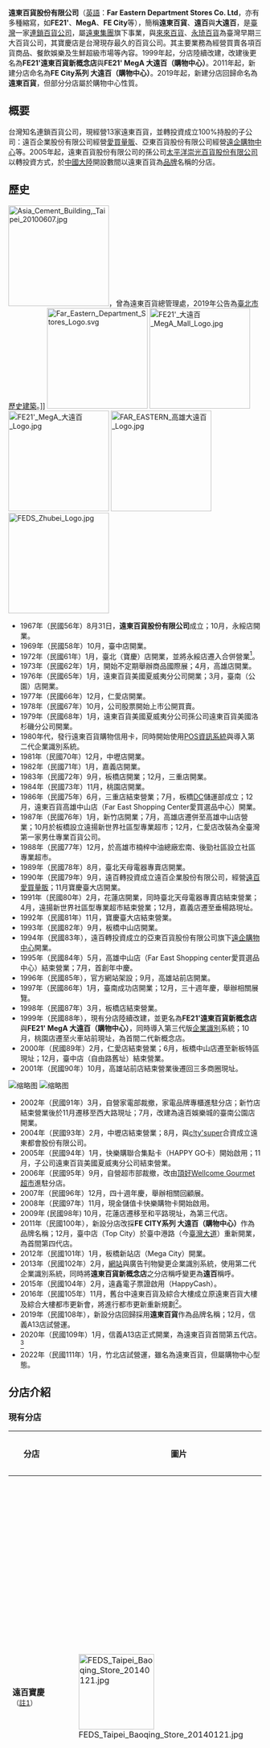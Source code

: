 {{Infobox company
| image              = 
| company_name       = 遠東百貨股份有限公司
| company_name_en    = Far Eastern Department Stores
| company_logo       = Far Eastern Department Stores Logo.svg
| company_type       = [[股份有限公司|股份有限公司]]
| company_slogan     = FE21' 豐富您的人生<br/>FE21' Mega 21
| traded_as          = {{twse|2903}}（1978年10月11日上市）<br/>{{link-en|WKN Code|Wertpapierkennnummer}}：891463
| ISIN               = TW0002903002 
| local_code_name            = TW
| local_code            = 03521905
| trading_name       = 遠東百貨<br/>遠東<br/>遠百<br/>大遠百<br/>FE21'<br/>FE21' MegA<br/>FEDS
| foundation         = 1967年8月31日<br>（{{age in years and days|1967|8|31|age=no}}）
| location           = {{ROC-TW}}[[新北市|新北市]][[板橋區_(新北市)|板橋區]]新站路16號16樓
| locations          = {{TWN}}：13
| area_served        = {{TWN}}
| founder            = 
| key_people         = [[董事長|董事長]]：[[徐旭東|徐旭東]]<br/>[[總經理|總經理]]：徐雪芳<br/>[[發言人|發言人]]：湯治亞
| industry           = 貿易百貨
| products           = 百貨買賣<br>代理進出口業務等
| capital            = [[新臺幣|新臺幣]]141.69億元（2016年）
| revenue            = 
| assets             = [[新臺幣|新臺幣]]105.74億元（2013年第三季，全體）
| equity             = 
| operating_income   = 
| profit             = 
| market_value       =
| num_employees      = 
| P/E ratio          =
| earnings per share = 
| Net asset value    = 
| accounting_period  = 每年12月 （月制會計年度）
| parent             = [[遠東集團_(臺灣)|遠東集團]]
| divisions          =
| major_shareholder  = 遠東新世紀股份有限公司（81.48%）<br/>亞洲水泥股份有限公司（17.92%）
| subsid             = [[愛買|遠百企業股份有限公司]]<br/>[[遠企中心辦公大樓|亞東百貨股份有限公司]]<br/>百揚投資股份有限公司<br/>遠東百貨美國洛杉磯分公司<br/>[[C!ty'super|遠東都會股份有限公司]] 等
| homepage           = [http://www.feds.com.tw/ http://www.feds.com.tw]
| footnotes          = 
}}

'''遠東百貨股份有限公司'''（[[英語|英語]]：'''Far Eastern Department Stores Co. Ltd'''，亦有多種縮寫，如'''FE21' '''、'''MegA'''、'''FE City'''等），簡稱'''遠東百貨'''、'''遠百'''與'''大遠百'''，是[[台灣|臺灣]]一家[[連鎖店|連鎖]][[百貨公司|百貨公司]]，屬[[遠東集團_(臺灣)|遠東集團]]旗下事業，與[[來來百貨|來來百貨]]、[[永琦百貨|永琦百貨]]為臺灣早期三大百貨公司，其寶慶店是台灣現存最久的百貨公司。其主要業務為經營買賣各項百貨商品、餐飲娛樂及生鮮超級市場等內容。1999年起，分店陸續改建，改建後更名為'''FE21'遠東百貨新概念店'''與'''FE21' MegA 大遠百（購物中心）'''。2011年起，新建分店命名為'''FE City系列 大遠百（購物中心）'''。2019年起，新建分店回歸命名為'''遠東百貨'''，但部分分店屬於購物中心性質。

== 概要 ==
台灣知名連鎖百貨公司，現經營13家遠東百貨，並轉投資成立100%持股的子公司：遠百企業股份有限公司經營[[愛買|愛買量販]]、亞東百貨股份有限公司經營[[遠企中心辦公大樓|遠企購物中心]]等。2005年起，遠東百貨股份有限公司的孫公司[[太平洋崇光百貨|太平洋崇光百貨股份有限公司]]以轉投資方式，於[[中國大陸|中國大陸]]開設數間以遠東百貨為[[品牌|品牌]]名稱的分店。

== 歷史 ==
[[File:Asia_Cement_Building,_Taipei_20100607.jpg|200px]]，曾為遠東百貨總管理處，2019年公告為[[臺北市歷史建築|臺北市歷史建築]]。]]
[[File:Far_Eastern_Department_Stores_Logo.svg|200px]]
[[File:FE21'_大遠百_MegA_Mall_Logo.jpg|200px]]
[[File:FE21'_MegA_大遠百_Logo.jpg|200px]]
[[File:FAR_EASTERN_高雄大遠百_Logo.jpg|200px]]
[[File:FEDS_Zhubei_Logo.jpg|200px]]

* 1967年（民國56年）8月31日，'''遠東百貨股份有限公司'''成立；10月，永綏店開業。
* 1969年（民國58年）10月，臺中店開業。
* 1972年（民國61年）1月，臺北（寶慶）店開業，並將永綏店遷入合併營業<ref>{{Cite web|last=Jason Cheung (張哲生)|url=https://plus.google.com/+JasonForce/posts/WdP4JDbiuVX|title=台北市寶慶路遠東百貨 1977 vs 2014|accessdate=2016-12-03|author=|date=2014-07-02|work=plus.google.com|publisher=|archive-date=2017-03-30|archive-url=https://web.archive.org/web/20170330035037/https://plus.google.com/+JasonForce/posts/WdP4JDbiuVX|dead-url=no}}</ref>。
* 1973年（民國62年）1月，開始不定期舉辦商品國際展；4月，高雄店開業。
* 1976年（民國65年）1月，遠東百貨美國夏威夷分公司開業；3月，臺南（公園）店開業。
* 1977年（民國66年）12月，仁愛店開業。
* 1978年（民國67年）10月，公司股票開始上市公開買賣。
* 1979年（民國68年）1月，遠東百貨美國夏威夷分公司孫公司遠東百貨美國洛杉磯分公司開業。
* 1980年代，發行遠東百貨購物信用卡，同時開始使用[[銷售時點情報系統|POS資訊系統]]與導入第二代企業識別系統。
* 1981年（民國70年）12月，中壢店開業。
* 1982年（民國71年）1月，嘉義店開業。
* 1983年（民國72年）9月，板橋店開業；12月，三重店開業。
* 1984年（民國73年）11月，桃園店開業。
* 1986年（民國75年）6月，三重店結束營業；7月，板橋[[配送中心|DC]]儲運部成立；12月，遠東百貨高雄中山店（Far East Shopping Center愛買選品中心）開業。
* 1987年（民國76年）1月，新竹店開業；7月，高雄店遷併至高雄中山店營業；10月於板橋設立遠揚新世界社區型專業超市；12月，仁愛店改裝為全臺灣第一家男仕專業百貨公司。
* 1988年（民國77年）12月，於高雄市楠梓中油總廠宏南、後勁社區設立社區專業超市。
* 1989年（民國78年）8月，臺北天母電器專賣店開業。
* 1990年（民國79年）9月，遠百轉投資成立遠百企業股份有限公司，經營[[愛買|遠百愛買量販]]；11月寶慶臺大店開業。
* 1991年（民國80年）2月，花蓮店開業，同時臺北天母電器專賣店結束營業；4月，遠揚新世界社區型專業超市結束營業；12月，嘉義店遷至垂楊路現址。
* 1992年（民國81年）11月，寶慶臺大店結束營業。
* 1993年（民國82年）9月，板橋中山店開業。
* 1994年（民國83年），遠百轉投資成立的亞東百貨股份有限公司旗下[[遠企中心辦公大樓|遠企購物中心]]開業。
* 1995年（民國84年）5月，高雄中山店（Far East Shopping center愛買選品中心）結束營業；7月，首創年中慶。
* 1996年（民國85年），官方網站架設；9月，高雄站前店開業。
* 1997年（民國86年）1月，臺南成功店開業；12月，三十週年慶，舉辦相關展覽。
* 1998年（民國87年）3月，板橋店結束營業。
* 1999年（民國88年），現有分店陸續改建，並更名為'''FE21'遠東百貨新概念店'''與'''FE21' MegA 大遠百（購物中心）'''，同時導入第三代版[[企業識別|企業識別]]系統；10月，桃園店遷至火車站前現址，為首間二代新概念店。
* 2000年（民國89年）2月，仁愛店結束營業；6月，板橋中山店遷至新板特區現址；12月，臺中店（自由路舊址）結束營業。
* 2001年（民國90年）10月，高雄站前店結束營業後遷回三多商圈現址。
[[File:Mega_City_板橋大遠百_interior_2016.JPG|缩略图]]
[[File:FEDS_Taipei_A13_Store_Level_4_Atrium_view_202001.jpg|缩略图]]
* 2002年（民國91年）3月，自營家電部裁撤，家電品牌專櫃進駐分店；新竹店結束營業後於11月遷移至西大路現址；7月，改建為遠百娛樂城的臺南公園店開業。
* 2004年（民國93年）2月，中壢店結束營業；8月，與[[c!ty'super|c!ty'super]]合資成立遠東都會股份有限公司。
* 2005年（民國94年）1月，快樂購聯合集點卡（HAPPY GO卡）開始啟用；11月，子公司遠東百貨美國夏威夷分公司結束營業。
* 2006年（民國95年）9月，自營超市部裁撤，改由[[台灣頂好|頂好Wellcome Gourmet超市]]進駐分店。
* 2007年（民國96年）12月，四十週年慶，舉辦相關回顧展。
* 2008年（民國97年）11月，現金儲值卡快樂購物卡開始啟用。
* 2009年 (民國98年) 10月，花蓮店遷移至和平路現址，為第三代店。
* 2011年（民國100年），新設分店改採'''FE CITY系列 大遠百（購物中心）'''作為品牌名稱；12月，臺中店（Top City）於臺中港路（今[[台灣大道|臺灣大道]]）重新開業，為首間第四代店。
* 2012年（民國101年）1月，板橋新站店（Mega City）開業。
* 2013年（民國102年）2月，[[網站|網站]]與廣告刊物變更企業識別系統，使用第二代企業識別系統，同時將'''遠東百貨新概念店'''之分店稱呼變更為'''遠百'''稱呼。
* 2015年（民國104年）2月，遠鑫電子票證啟用（HappyCash）。
* 2016年（民國105年）11月，舊台中遠東百貨及綜合大樓成立原遠東百貨大樓及綜合大樓都市更新會，將進行都市更新重新規劃<ref>{{cite news|last=劉朱松／台中報導|title=台中原遠東百貨大樓 都更會揭牌|url=http://www.chinatimes.com/newspapers/20170111000155-260204|date=2017-01-11|accessdate=2017-09-12|work=中時電子報|language=zh-TW|archive-date=2021-05-19|archive-url=https://web.archive.org/web/20210519160549/https://www.chinatimes.com/newspapers/20170111000155-260204|dead-url=no}}</ref>。
* 2019年（民國108年），新設分店回歸採用'''遠東百貨'''作為品牌名稱；12月，信義A13店試營運。
* 2020年（民國109年）1月，信義A13店正式開業，為遠東百貨首間第五代店。<ref>{{cite news|last=蕭玉品|title=試營運破百萬人！遠百信義憑什麼在14間百貨突圍？|url=https://www.gvm.com.tw/article/70579|date=2020-01-19|accessdate=2020-02-19|work=遠見雜誌|language=zh-TW|archive-date=2021-05-19|archive-url=https://web.archive.org/web/20210519160551/https://www.gvm.com.tw/article/70579|dead-url=no}}</ref>
* 2022年（民國111年）1月，竹北店試營運，雖名為遠東百貨，但屬購物中心型態。

== 分店介紹 ==
=== 現有分店 ===
{| class="wikitable" 
|-
!分店||圖片||地址||營業樓層||簡介
|-
|'''遠百寶慶'''<span style="font-size:smaller;">（[[#備註|註1]]）</Span>||[[File:FEDS_Taipei_Baoqing_Store_20140121.jpg|150px]]||[[臺北市|臺北市]][[中正區_(臺北市)|中正區]]寶慶路32號（{{rint|tw|trtc}}[[臺北捷運|臺北捷運]]{{板南線}}、{{松山新店線}}[[西門站_(臺北捷運)|西門站]]{{捷運出入口|3}}）||地上八層<br>地下一層<br>（地下二層為停車場）<ref>[https://www.feds.com.tw/tw/32/MallInfo?tab=floor 營業資訊] {{Wayback|url=https://www.feds.com.tw/tw/32/MallInfo?tab=floor |date=20220123014429 }}.遠百寶慶</ref>||1972年1月18日開業，目前為台灣及台北市現存時間最久的百貨公司，開業時設有自營超市，當時為台灣首家兼營[[超級市場|超級市場]]的百貨公司，營業面積約4,800坪<ref>{{cite news|language=zh-TW|author=嚴雅芳|title=徐旭東拍板 遠百寶慶店打掉重練|url=https://udn.com/news/story/7241/5418067|publisher=經濟日報|date=2021-04-28|accessdate=2021-06-03|archive-date=2022-01-23|archive-url=https://web.archive.org/web/20220123015905/https://udn.com/news/story/7241/5418067|dead-url=no}}</ref>，在2005年原建物改建和[[臺北捷運|臺北捷運]]{{板南線}}開通後，帶入許多購物人潮。別稱西門遠百；由於鄰近各大中央機關，平均主要客層為約在45歲至55歲之間的公務員，並約佔30%至40％左右，為吸引鄰近[[西門町|西門町]]青少年與觀光客群，故於2020年改裝，引進名品及大型餐廳<ref>{{cite news |language =zh-TW |author =蔡惠如 |url =https://www.ettoday.net/news/20191021/1561867.htm |title =台北現存最老百貨拚新生　明年預計改裝餐飲、名品進駐 |publisher =ETtoday新聞雲 |date =2019-10-21 |accessdate =2019-11-11 |archive-date =2021-05-19 |archive-url =https://web.archive.org/web/20210519160603/https://www.ettoday.net/news/20191021/1561867.htm |dead-url =no }}</ref>，2020年營業額為20餘億元。2022年寶慶店將拆除重建。<ref>{{cite news|url=https://money.udn.com/money/story/5930/5666952|title=遠百總座徐雪芳：寶慶店明年改建 將成西門町地標|language=zh-TW|author=何秀玲|publisher=經濟日報|date=2021-08-11|accessdate=2021-09-03|archive-date=2022-01-23|archive-url=https://web.archive.org/web/20220123014501/https://money.udn.com/money/story/5930/5666952|dead-url=no}}</ref>
|-
|'''遠百信義A13'''||[[File:遠百信義A13_Outside_view_202001.jpg|150px]]||[[臺北市|臺北市]][[信義區_(臺北市)|信義區]][[松仁路_(台北市)|松仁路]]58號（{{rint|tw|trtc}}[[臺北捷運|臺北捷運]]{{板南線}}[[市政府站_(臺北市)|市政府站]]{{捷運出入口|3}}、{{淡水信義線}}[[台北101/世貿站|台北101/世貿站]]{{捷運出入口|4}}）||地上十四層<br>地下三層<br>（地下一層為機車停車場，地下四層至五層為汽車停車場）<ref>[https://www.feds.com.tw/tw/55/MallInfo?tab=floor 營業資訊] {{Wayback|url=https://www.feds.com.tw/tw/55/MallInfo?tab=floor |date=20220123014504 }}.遠百信義A13</ref>||2020年1月19日開業（2019年12月25日試營運<ref>{{cite news |language=zh-TW |author=李麗滿 |title=遠百信義A13 開幕延至12月 |url=https://www.chinatimes.com/newspapers/20191022000265-260204 |date=2019-10-22 |accessdate=2019-10-22 |publisher=中時電子報 |archive-date=2021-05-19 |archive-url=https://web.archive.org/web/20210519160609/https://www.chinatimes.com/newspapers/20191022000265-260204 |dead-url=no }}</ref>），回歸採用'''遠東百貨'''品牌識別，為遠東百貨首間第五代店型。<ref>{{cite news|author=蕭玉品|title=試營運破百萬人！遠百信義憑什麼在14間百貨突圍？|url=https://www.gvm.com.tw/article/70579|date=2020-01-19|accessdate=2020-02-19|publisher=遠見雜誌|language=zh-TW|archive-date=2021-05-19|archive-url=https://web.archive.org/web/20210519160551/https://www.gvm.com.tw/article/70579|dead-url=no}}</ref> 建築總樓板面積約23,700坪（78,217.22平方公尺），營業租賃面積約14,000餘坪。主力店舖包含[[威秀影城|MUVIE CINEMAS]]頂級威秀影城、[[Apple|Apple]]信義A13以及其他精品店。<ref>沈培華[http://www.chinatimes.com/realtimenews/20140620002431-260410 《百貨股》遠百積極展店，5年內樓板面績估增2成] {{Wayback|url=http://www.chinatimes.com/realtimenews/20140620002431-260410 |date=20210519160611 }}，中時電子報，2014-06-20</ref><ref>李麗滿[http://www.chinatimes.com/newspapers/20140606000143-260204 遠百信義A13 年底動工] {{Wayback|url=http://www.chinatimes.com/newspapers/20140606000143-260204 |date=20210519160615 }}，中時電子報，2014-06-06</ref> 2020年營業額約38億元。
|-
|'''遠百板橋'''<span style="font-size:smaller;">（[[#備註|註2]]）</Span>||[[File:Far_Eastern_Department_Store_Banciao.JPG|150px]]||[[新北市|新北市]][[板橋區_(台灣)|板橋區]]中山路一段152號（{{rint|tw|trtc}}[[臺北捷運|臺北捷運]]{{板南線}}、{{環狀線}}[[板橋車站_(臺灣)|板橋站]]/{{rint|tw|tra}}[[台灣鐵路|台鐵]][[板橋車站_(臺灣)|板橋站]]/[[台灣高鐵|高鐵]][[板橋車站_(臺灣)|板橋站]]）||地上十三層<br>地下一層<br>（地下二層至五層為停車場）<ref>[https://www.feds.com.tw/tw/50/MallInfo?tab=floor 營業資訊] {{Wayback|url=https://www.feds.com.tw/tw/50/MallInfo?tab=floor |date=20220123015937 }}.遠百板橋</ref>||1983年板橋店開業，位於[[台灣鐵路|台鐵]][[板橋車站_(臺灣)|板橋舊站]]（現今[[臺北捷運|臺北捷運]]{{板南線}}[[府中站_(臺灣)|府中站]]）的商業區域。1993年於中山路上開設板橋中山店。1998年板橋店結束營業，由[[誠品書店|誠品商場]]板橋店（現今改稱誠品生活）接手。2000年板橋中山店遷移至[[新板特區|新板特區]]現址，成為新北市第一座大型全客層百貨，目前為新北市現存時間最久的百貨公司。鄰近[[板橋車站_(臺灣)|板橋車站]]。別稱板橋小遠百。
|-
|'''MegaCity 板橋大遠百'''<span style="font-size:smaller;">（[[#備註|註3]]）</Span>||[[File:Mega_City_板橋大遠百_2016.jpg|150px]]||[[新北市|新北市]][[板橋區_(台灣)|板橋區]]新站路28號（{{rint|tw|trtc}}[[臺北捷運|臺北捷運]]{{板南線}}、{{環狀線}}[[板橋車站_(臺灣)|板橋站]]/{{rint|tw|tra}}[[台灣鐵路|台鐵]][[板橋車站_(臺灣)|板橋站]]/[[台灣高鐵|高鐵]][[板橋車站_(臺灣)|板橋站]]）||地上十一層<br>地下一層<br>（地下二層至四層為停車場）<ref>[https://www.feds.com.tw/tw/54/MallInfo?tab=floor 營業資訊] {{Wayback|url=https://www.feds.com.tw/tw/54/MallInfo?tab=floor |date=20220123015959 }}.MegaCity 板橋大遠百</ref>||2008年動工，2012年1月開業，位於複合式連棟商業大樓「大遠百購物中心暨辦公大樓（Mega City＆[[板橋大遠百二期辦公大樓|Mega Tower]]）」內，建築由黑川紀章建築師事務所與貝諾(Benoy)建築師事務所設計，立面造型呈現出鑽石切割意象。板橋大遠百以'''Mega City 大遠百（購物中心）'''作為品牌識別，商場一期樓地板面積為39,451坪（131,018.36平方公尺），營業面積為26,563坪。2014年7月板橋大遠百二期開業，擴增樓地板面積約4,100坪、營業面積約2,000坪。2019年營收突破100億元，目前為新北市單店營業額最高的百貨公司，2021年營業額為96億元。
|-
|'''遠百桃園'''||[[File:Far_Eastern_Department_Store_Taoyuan.JPG|150px]]||[[桃園市|桃園市]][[桃園區|桃園區]]中正路20號（{{rint|tw|tra}}[[台灣鐵路|台鐵]][[桃園車站_(臺鐵)|桃園車站]]）||地上十二層<br>地下一層<br>（地下二層至三層為停車場）<ref>[https://www.feds.com.tw/tw/40/MallInfo?tab=floor 營業資訊] {{Wayback|url=https://www.feds.com.tw/tw/40/MallInfo?tab=floor |date=20220123015934 }}.遠百桃園</ref>||1984年開業，初期位於[[中正路_(桃園區)|中正路]]的商業區域，綜合商業大樓內的地上三層至地下一層，開業當時曾為桃園市區首屈一指的百貨。1999年遷移至[[桃園車站_(臺鐵)|桃園車站]]旁的[[桃園縣農會站前大樓|桃園縣農會站前大樓]]現址，為遠東百貨首間第二代店型，也是遠東百貨開始更換品牌識別並改建建築物時，首間改建完成的分店。
|-
|'''[[遠東百貨竹北店|遠百竹北]]'''||[[File:FEDS_Zhubei_20220227.jpg|150px]]||[[新竹縣|新竹縣]][[竹北市|竹北市]]莊敬北路18號（免費接駁車往返 {{rint|tw|tra}} [[台灣鐵路|台鐵]][[竹北車站|竹北車站]]、[[高鐵新竹站|高鐵新竹站]]<ref>{{cite web |title=交通資訊 / Traffic |url=https://www.feds.com.tw/tw/72/MallInfo?tab=traffic&accordion=%E8%BC%95%E9%A3%9F%EF%BC%86%E5%92%96%E5%95%A1 |website=遠百竹北 |accessdate=2022-01-14 |archive-date=2022-01-23 |archive-url=https://web.archive.org/web/20220123014625/https://www.feds.com.tw/tw/72/MallInfo?tab=traffic&accordion=%E8%BC%95%E9%A3%9F%EF%BC%86%E5%92%96%E5%95%A1 |dead-url=no }}</ref>）||地上八層<br>地下二層<br>（地下第一層為機車停車場；地下第二層部份空間至地下四層為汽車停車場；地上一層～七層部分為公有停車場）||2022年1月14日試營運，為竹北莊敬二街公有停車場的附屬事業。建築總樓地板面積約42,700坪，商場樓地板面積約26,500坪<ref>{{cite news |language =zh |author =沈培華 |url =https://www.chinatimes.com/realtimenews/20170622004509-260410?chdtv |title =《百貨股》遠百拓點，竹北購物中心109年營運 |publisher =中時電子報 |date =2017-06-22 |accessdate =2020-12-03 |archive-date =2022-01-23 |archive-url =https://web.archive.org/web/20220123014627/https://www.chinatimes.com/realtimenews/20170622004509-260410?chdtv |dead-url =no }}</ref>，營業面積規模為僅次臺中及板橋大遠百的第3大店，亦為新竹縣最大購物商場。整體建築融入[[客家|客家]]文化特色，呈現[[福建圍樓|客家山城圓樓]]的意象，內部並有2,000坪採用[[湖口老街|湖口老街]]意象打造的客家老街與客家古厝意象主題餐廳街，及設置空中花園。首年營業額目標為50億元。
|-
|'''新竹大遠百'''||[[File:新竹大遠百.jpg|150px]]||[[新竹市|新竹市]][[東區_(新竹市)|東區]]西大路323號（免費接駁車往返 {{rint|tw|tra}} [[台灣鐵路|台鐵]][[新竹車站|新竹車站]]<ref>{{cite web |title=交通資訊 / Traffic |url=https://www.feds.com.tw/tw/42/MallInfo?tab=traffic |website=新竹大遠百 |accessdate=2022-01-14 |archive-date=2022-01-23 |archive-url=https://web.archive.org/web/20220123014619/https://www.feds.com.tw/tw/42/MallInfo?tab=traffic |dead-url=no }}</ref>）||地上九層<br>地下一層<br>（地下二層至四層為停車場）<ref>[https://www.feds.com.tw/tw/42/MallInfo?tab=floor 營業資訊] {{Wayback|url=https://www.feds.com.tw/tw/42/MallInfo?tab=floor |date=20220123014644 }}.新竹大遠百</ref>||1987年開業，初期位於中正路與中央路口、[[中信飯店|中信飯店]]樓下，2002年遷移至西大路上的[[金竹廣場|金竹廣場]]現址，初期以'''FE21' MegA 大遠百（購物中心）'''作為品牌識別，目前為新竹市現存時間最久的百貨公司，商場樓地板面積約17,729坪。2021年營業額約45億元。<ref>{{cite news |language =zh |author =李麗滿 |url =https://ctee.com.tw/news/industry/574270.html |title =百貨搶開新店型 扭轉業績 |publisher =工商時報 |date =2022-01-01 |accessdate =2022-01-27 |archive-date =2022-01-27 |archive-url =https://web.archive.org/web/20220127144316/https://ctee.com.tw/news/industry/574270.html |dead-url =no }}</ref>
|-
|'''Top City 台中大遠百'''||[[File:Top_City台中大遠百_2019.jpg|150px]]||[[台中市|台中市]][[西屯區|西屯區]]台灣大道三段251號(<small><span style="color:{{臺中捷運色彩|藍}}">█</span></small> [[臺中市優化公車專用道|台灣大道幹線公車]]（原BRT）[[新光／遠百站|新光／遠百站]]、[[台中捷運|台中捷運]]{{中捷綠線}}[[市政府站_(臺中捷運)|市政府站]]徒步10分<ref>{{cite web |title=交通指南 |url=https://www.feds.com.tw/tw/53/MallInfo?tab=traffic |website=TopCity 台中大遠百 |accessdate=2020-07-13 |archive-date=2020-12-04 |archive-url=https://web.archive.org/web/20201204052144/https://www.feds.com.tw/tw/53/MallInfo?tab=traffic |dead-url=no }}</ref>)||地上十四層<br>地下二層<br>（地下二層部份空間至地下六層為停車場）<ref>[https://www.feds.com.tw/tw/53/MallInfo?tab=floor 營業資訊] {{Wayback|url=https://www.feds.com.tw/tw/53/MallInfo?tab=floor |date=20220123014635 }}.TopCity 台中大遠百</ref>||1969年開業，初期位於[[自由路_(台中市區)|自由路]]與中正路口，然因多次歷經火災及建物逐漸老舊，於2000年停業。2008年重新選址於[[台中市|臺中市]]的[[七期重劃區|七期重劃區]]北緣、臺中港路（今改稱[[臺灣大道|臺灣大道]]）上興建商場，2011年12月開業。台中大遠百以'''Top City 大遠百（購物中心）'''作為品牌識別，為遠東百貨首間第四代店型，建築外觀以巨型傲人的帆船為意象，建築總樓板面積約54,000坪（178,895.28平方公尺），營業面積約36,000坪，為遠東百貨分店中營業面積最大的分店，也是遠東百貨旗下全國單店營業額最高的一家，也是台中市單店營業額第二名的百貨公司, 營運三年即達成百億業績，2021年營收達168億元。<ref>{{cite news |language =zh |author =宋健生 |url =https://udn.com/news/story/7241/6009644 |title =台中新光三越去年營收214.2億 第11度蟬聯全台百貨店王 |publisher =經濟日報 |date =2022-01-04 |accessdate =2022-01-25 |archive-date =2022-01-26 |archive-url =https://web.archive.org/web/20220126215938/https://udn.com/news/story/7241/6009644 |dead-url =no }}</ref>
|-
|'''遠百嘉義'''||[[File:嘉義遠百.jpg|150px]]||[[嘉義市|嘉義市]][[西區_(嘉義市)|西區]]垂楊路537號([[File:BRT_Chiayi_CIS_(English_Type_1).svg|20px]][[嘉義公車捷運|嘉義公車捷運]]新光三越遠東站)||地上七層<br>地下一層<br>（地上一層旁空地為戶外停車場）<ref>[https://www.feds.com.tw/tw/37/MallInfo?tab=floor 營業資訊] {{Wayback|url=https://www.feds.com.tw/tw/37/MallInfo?tab=floor |date=20220123014658 }}.遠百嘉義</ref>||1982年開業，初期位於國華街與長榮街口、[[嘉南大飯店|嘉南大飯店]]樓下，後於1991年遷移至垂楊路現址，為嘉義市首間百貨公司，亦為嘉義市復改制省轄市前唯一的一間百貨公司，目前為嘉義市現存時間最久的百貨公司。
|-
|'''台南大遠百公園店'''<span style="font-size:smaller;">||[[File:Far_Eastern_Department_Store_Tainan.JPG|150px]]||[[臺南市|臺南市]][[中西區_(台灣)|中西區]]公園路60號（{{rint|tw|tra}}[[台灣鐵路|台鐵]][[臺南車站|臺南站]]徒步10分）||地上十三層<br>地下二層<br>（地上五層至地上十三層為[[威秀影城|威秀影城]]，地下一層至地下二層為停車場）<ref>[https://www.feds.com.tw/tw/34/MallInfo?tab=floor 營業資訊] {{Wayback|url=https://www.feds.com.tw/tw/34/MallInfo?tab=floor |date=20220123020101 }}.台南大遠百公園店</ref>||1976年開業，位於公園路與民族路口，為臺南市現代百貨公司始祖之一，原址為臺南市立圖書館，開業之初還設有雲霄飛車等遊樂設施，曾與[[東帝士百貨|東帝士百貨]]並列為台南兩大百貨公司，為台南市目前營業時間最久的百貨公司，2000至2002年間進行改建，改建完成後轉型成為以[[威秀影城|威秀影城]]為主力店的分店；2019年底進行大改裝，引進快時尚[[H&M|H&M]]。別稱'''舊遠百'''、'''娛樂城'''，初期以'''FE21' MegA 娛樂城'''作為品牌識別，與成功店合稱台南大遠百。
|-
|'''台南大遠百成功店'''<span style="font-size:smaller;">（[[#備註|註4]]）</Span>||[[File:Shangri-La's_Far_Eastern_Plaza_Hotel_Tainan_20090906.jpg|150px]]||[[臺南市|臺南市]][[東區_(臺南市)|東區]]前鋒路210號（{{rint|tw|tra}}[[台灣鐵路|台鐵]][[臺南車站|臺南站]]）||地上六層<br>地下二層<br>（地上七層至三十八層為飯店，地下三至四層為停車場，地下五至六層為卸貨區）<ref>[https://www.feds.com.tw/tw/48/MallInfo?tab=floor 營業資訊] {{Wayback|url=https://www.feds.com.tw/tw/48/MallInfo?tab=floor |date=20220123020059 }}.台南大遠百成功店</ref>||1997年開業，位於[[臺南車站|臺南車站]]後站及[[國立成功大學|國立成功大學]]光復校區旁。開幕之初為遠百旗下面積最大店鋪，該棟建築物原為[[良美建設|良美建設]]所有，於1994年竣工，為一地上三十八層、地下六層的大樓，原計劃設立飯店和百貨，後良美建設因投資失利而倒閉，而由[[遠東集團_(臺灣)|遠東集團]]買下成立遠東百貨臺南成功店及[[香格里拉台南遠東國際大飯店|香格里拉臺南遠東國際大飯店]]。別稱'''新遠百'''、'''後站遠百'''，初期以'''FE21' MegA 大遠百（購物中心）'''作為品牌識別，與公園店合稱台南大遠百。
|-
|'''高雄大遠百'''||[[File:FEDS_Kaohsiung_Store_20120429.jpg|150px]]||[[高雄市|高雄市]][[苓雅區|苓雅區]]三多四路21號（{{rint|tw|kmrt}}[[高雄捷運|高雄捷運]]{{高捷紅線}}R8[[三多商圈站|三多商圈站]]{{捷運出入口|1}}{{捷運出入口|2}}）||地上十七層<br>地下一層<br>（地下二層至五層為停車場）<ref>[https://www.feds.com.tw/tw/51/MallInfo?tab=floor 營業資訊] {{Wayback|url=https://www.feds.com.tw/tw/51/MallInfo?tab=floor |date=20220123020102 }}.高雄大遠百</ref>||1973年開業，初期位於[[鹽埕區|鹽埕區]]五福四路上，1987年由於商圈轉移至大統百貨所在的[[五福商圈|五福商圈]]，故遷併至位於中山路與三多路口的遠東百貨高雄中山店（又稱愛買選品中心 Far East Shopping center），其頂樓設有雲霄飛車、旋轉木馬等遊樂設施。1995年為改建大遠百而暫時停業，拆除重建期間為留住原有的消費群，曾於[[高雄車站|高雄車站]]前的建國路上開設站前店，2001年遷回三多商圈現址。初期以'''FE21' MegA 大遠百（購物中心）'''作為品牌識別，高雄大遠百總樓板面積約32,000坪，營業面積約23,000坪，在台中大遠百開業前曾是遠東百貨分店中營業面積最大的分店。由於區位優越之故，自2014年起登上高雄市地王寶座<ref>潘姿羽／台北報導，[http://www.appledaily.com.tw/realtimenews/article/new/20141218/526573/ 高雄公告現值　大遠百蟬聯地王] {{Wayback|url=http://www.appledaily.com.tw/realtimenews/article/new/20141218/526573/ |date=20170901113234 }}，蘋果日報，2014-12-18</ref>，未來亦有擴店計劃。2020年營收為32.7億元。<ref>{{cite news|language=zh-tw|url=https://money.udn.com/money/story/5710/5187134|title=漢神績優 國揚母以子貴|publisher=經濟日報|author=林政鋒|date=2021-01-20|accessdate=2021-08-08|archive-date=2021-08-08|archive-url=https://web.archive.org/web/20210808025119/https://money.udn.com/money/story/5710/5187134|dead-url=no}}</ref>
|-
|'''遠百花蓮'''||[[File:花蓮遠百.jpg|150px]]||[[花蓮縣|花蓮縣]][[花蓮市|花蓮市]]和平路581號||地上三層<br>地下一層<br>（地下一層部份空間為[[愛買|愛買]]，地下二層為停車場）<ref>[https://www.feds.com.tw/tw/52/MallInfo?tab=floor 營業資訊] {{Wayback|url=https://www.feds.com.tw/tw/52/MallInfo?tab=floor |date=20220123014802 }}.遠百花蓮</ref>||1991年開業，初期位於中華路與明義街口，屬於垂直式百貨（B1~8F），建築總樓板面積為3,954坪<ref>{{cite news|language=zh-tw|url=https://www.cardu.com.tw/news/detail.php?nt_pk=6&ns_pk=8346|title=遠百愛買花蓮店新開幕　優惠比照週年慶規格|publisher=卡優新聞網|author=江佩君|date=2009-10-29|accessdate=2021-08-02|archive-date=2021-08-02|archive-url=https://web.archive.org/web/20210802152850/https://www.cardu.com.tw/news/detail.php?nt_pk=6&ns_pk=8346|dead-url=no}}</ref>，營業租賃面積為1,938坪，年營業額為5.5億元<ref name="花蓮新館開幕">{{cite news |language =zh-tw |url =https://m.moneydj.com/f1a.aspx?a=99fa712f-1e38-419e-adf7-09c9761985e8 |title =遠百花蓮新館開幕，年營收估較舊館增加8成 |publisher =精實新聞 |author =方巧文 |date =2009-10-29 |accessdate =2021-08-02 |archive-date =2022-01-23 |archive-url =https://web.archive.org/web/20220123014803/https://m.moneydj.com/f1a.aspx?a=99fa712f-1e38-419e-adf7-09c9761985e8 |dead-url =no }}</ref>，為首家進駐[[東部|東部]]地區的連鎖百貨公司，也是少數能在東臺灣開店長達十數年的百貨公司。2009年10月遷往和平路現址，為遠東百貨首間第三代店型，改規劃為低矮式百貨，與[[愛買|愛買]]併設於同棟複合商業建築，基地面積為4,000坪，建築總樓地板面積約18,100坪（包含愛買量販及停車場）<ref name="花蓮新館開幕"/>，百貨樓地板面積約13,800坪（45,698.43平方公尺，包含愛買量販），為首間與愛買結合的分店<ref>{{cite news |language =zh-tw |url =http://www.appledaily.com.tw/appledaily/article/supplement/20091018/32024014/ |title =花蓮遠百新開幕打造原住民風搶客源 |publisher =蘋果日報 |author =賴品伃 |date =2009-10-18 |accessdate =2021-08-02 |archive-date =2017-09-01 |archive-url =https://web.archive.org/web/20170901111415/http://www.appledaily.com.tw/appledaily/article/supplement/20091018/32024014/ |dead-url =no }}</ref>，年營業額目標為10億元。<ref name="花蓮新館開幕"/>
|}

=== 過往分店 ===
{| class="wikitable" 
|-
!分店||地址||營業樓層||簡介
|-
|'''永綏店'''||台北市城中區（今[[台北市|台北市]][[中正區_(臺北市)|中正區]]）永綏街||地上六層||1967年開業，位於中山堂附近的永綏街。永綏店為遠東百貨第一家店，由遠東紡織洋房牌門市部改組而成。1972年併入寶慶店營運。
|-
|'''台中店'''||台中市中區自由路與中正路(今[[台灣大道|台灣大道]])路口||地上七層<br>地下一層||1969年開業，經兩次火災與建物逐漸老舊，舊市區停車問題及[[九二一大地震|921]]後商圈轉移等不利因素影響，於2000年12月25日結束營業。
|-
|'''台北仁愛店'''||台北市大安區仁愛路四段||地上三層<br>地下一層||1977年開業，位於仁愛圓環旁。因營業面積過小，1987年轉型為全國第一家男仕專業百貨公司，但仍難敵台北市百貨公司大型化趨勢的競爭，而於2000年結束營業。
|-
|'''台北三重店'''||台北縣三重市（今[[新北市|新北市]][[三重區|三重區]]）正義南路||地上六層<br>地下一層||
1983年開業，位於正義南路與光興街口，附設有自營超市及遠東大戲院。由於與台北市僅一河之隔，難與台北市眾多的百貨公司競爭，故僅營業約2年半的時間，即於1986年結束營業。
|-
|'''桃園中壢店'''||桃園縣中壢市（今[[桃園市|桃園市]][[中壢區|中壢區]]）中央西路一段||地上十層<br>地下二層<br>（地下三層至四層為停車場）||1981年開業，初期位於新生路上，1993年遷移至中央西路，樓地板面積約11,000坪。後期受[[太平洋SOGO百貨|太平洋SOGO百貨]]中壢店元化館開幕影響使生意逐漸下滑，故於2004年由同屬遠東集團的太平洋SOGO百貨接手經營，縮減營業面積並重新改裝，同時改名為太平洋SOGO百貨中壢店中央新館<ref>{{cite news |language =zh |author = |title =遠百中壢店 SOGO接手經營 |publisher =經濟日報 34版/商業、貿易 |date =2004-06-16 |accessdate =2019-04-17}}</ref>，不料2011年2月因難以與元化館做出差異化，導致營運績效不佳故結束營業。
|}

=== 未來計畫 ===

{{Future}}
{| class="wikitable" 
|-
!分店||圖片||地址||營業樓層||簡介
|-
|'''高雄大遠百二期'''||||高雄市苓雅區||||位於[[高雄市|高雄市]][[三多商圈|三多商圈]]本館(一期已開發完成)旁目前供平面停車場使用之空地，尚有[[亞洲企業中心|亞洲企業中心綜合計畫]]二期開發計畫，二期計畫之103層大樓其低樓層規劃增加比現有本館營業租賃面積約23,000坪逾倍的'''高雄大遠百二館'''<ref>{{cite news |language =zh |author =何秀玲 |url =https://udn.com/news/story/7241/3892683?from=udn-ch1_breaknews-1-cate6-news |title =持續投資高雄 徐旭東：大遠百商場面積倍增 |publisher =聯合報 |date =2019-06-25 |accessdate =2019-10-30 |archive-date =2021-05-19 |archive-url =https://web.archive.org/web/20210519160652/https://udn.com/news/story/7241/3892683?from=udn-ch1_breaknews-1-cate6-news |dead-url =no }}</ref>，但實質開發動作始終未定。<ref>{{cite news |language =zh |author =顏瑞田 |url =https://www.chinatimes.com/newspapers/20150803000107-260204?chdtv |title =亞灣3大地主 遠雄趕明年底完工 |publisher =工商時報 |date =2015-08-03 |accessdate =2019-04-18 |archive-date =2022-01-23 |archive-url =https://web.archive.org/web/20220123021950/https://www.chinatimes.com/newspapers/20150803000107-260204?chdtv |dead-url =no }}</ref>
|}

== 關係事業 ==
* [[遠東集團_(臺灣)|遠東集團]]
* [[遠企中心辦公大樓|亞東百貨股份有限公司]]（子公司）
* [[愛買|遠百企業股份有限公司]]（子公司）
* [[遠東鴻利多股份有限公司|遠東鴻利多股份有限公司]]（子公司）
* [[C!ty'super|遠東都會股份有限公司]]（子公司）
* [[鼎鼎聯合行銷|鼎鼎聯合行銷股份有限公司]]（子公司）
* [[裕民股份有限公司|裕民股份有限公司]]（子公司）
* [[遠東新世紀|遠東新世紀股份有限公司]]（子公司）
* [[百鼎投資股份有限公司|百鼎投資股份有限公司]]（子公司）
* [[太平洋崇光百貨|太平洋崇光百貨股份有限公司]]（孫公司）
* [[百揚投資股份有限公司|百揚投資股份有限公司]]（子公司）
* [[Big_City遠東巨城購物中心|遠東巨城股份有限公司]]（孫公司）
* [[遠百亞太開發股份有限公司|遠百亞太開發股份有限公司]]（孫公司）
* [[遠百新世紀開發股份有限公司|遠百新世紀開發股份有限公司]]（孫公司）
* [[遠東百貨竹北店|竹北新世紀購物中心股份有限公司]]（曾孫公司）

== 吉祥物 ==
* Kerotan (1999年~2010年)
* 太陽寶寶 (2010年~至今)
** 遠百寶慶：Young寶寶
** 遠百信義：太陽寶寶
** 遠百板橋：綠精靈寶寶
** 板橋大遠百：貢多拉寶寶
** 遠百桃園：飛天寶寶
** 遠百竹北：客家細妹
** 新竹大遠百：科技寶寶
** 台中大遠百：花寶寶
** 遠百嘉義：嘟嘟寶寶
** 台南大遠百：劍獅寶寶
** 高雄大遠百：海洋寶寶
** 遠百花蓮：酋長寶寶

== 參考資料 ==
{{reflist|2}}

== 備註 ==
* <span style="font-size:smaller;">註1：業務上稱臺北店。</span>
* <span style="font-size:smaller;">註2：業務上稱板橋中山店。</span>
* <span style="font-size:smaller;">註3：業務上稱板橋新站店，計劃開業時另有板橋中本店別稱。</span>
* <span style="font-size:smaller;">註4：開業初期曾有前鋒店之別稱。</span>

== 參見 ==
* [[遠東集團_(台灣)|遠東集團]]

== 外部連結 ==
{{commonscat|Far Eastern Department Stores}}
* {{zh-tw}}{{zh-cn}}{{en}} [http://www.feds.com.tw 遠東百貨] {{Wayback|url=http://www.feds.com.tw/ |date=20210519160525 }}
* {{zh-tw}}{{zh-cn}}{{en}} [https://www.feds.com.tw/tw/55 遠百信義A13] {{Wayback|url=https://www.feds.com.tw/tw/55 |date=20210519160741 }}
* {{zh-tw}}{{zh-cn}}{{en}} [https://www.feds.com.tw/tw/32 遠百寶慶] {{Wayback|url=https://www.feds.com.tw/tw/32 |date=20210519160711 }}
* {{zh-tw}}{{zh-cn}}{{en}} [https://www.feds.com.tw/tw/50 遠百板橋] {{Wayback|url=https://www.feds.com.tw/tw/50 |date=20210519160722 }}
* {{zh-tw}}{{zh-cn}}{{en}} [https://www.feds.com.tw/tw/54 Mega City 板橋大遠百] {{Wayback|url=https://www.feds.com.tw/tw/54 |date=20210519160735 }}
* {{zh-tw}}{{zh-cn}}{{en}} [https://www.feds.com.tw/tw/40 遠百桃園] {{Wayback|url=https://www.feds.com.tw/tw/40 |date=20210519160756 }}
* {{zh-tw}}{{zh-cn}}{{en}} [https://www.feds.com.tw/tw/72 遠百竹北] {{Wayback|url=https://www.feds.com.tw/tw/72 |date=20220123014907 }}
* {{zh-tw}}{{zh-cn}}{{en}} [https://www.feds.com.tw/tw/42 新竹大遠百] {{Wayback|url=https://www.feds.com.tw/tw/42 |date=20210519160727 }}
* {{zh-tw}}{{zh-cn}}{{en}} [https://www.feds.com.tw/tw/53 Top City 台中大遠百] {{Wayback|url=https://www.feds.com.tw/tw/53 |date=20210519160750 }}
* {{zh-tw}}{{zh-cn}}{{en}} [https://www.feds.com.tw/tw/37 遠百嘉義] {{Wayback|url=https://www.feds.com.tw/tw/37 |date=20210519160756 }}
* {{zh-tw}}{{zh-cn}}{{en}} [https://www.feds.com.tw/tw/48 台南大遠百 成功店] {{Wayback|url=https://www.feds.com.tw/tw/48 |date=20210519160810 }}
* {{zh-tw}}{{zh-cn}}{{en}} [https://www.feds.com.tw/tw/34 台南大遠百 公園店] {{Wayback|url=https://www.feds.com.tw/tw/34 |date=20210519160805 }}
* {{zh-tw}}{{zh-cn}}{{en}} [https://www.feds.com.tw/tw/51 高雄大遠百] {{Wayback|url=https://www.feds.com.tw/tw/51 |date=20210519160801 }}
* {{zh-tw}}{{zh-cn}}{{en}} [https://www.feds.com.tw/tw/52 遠百花蓮] {{Wayback|url=https://www.feds.com.tw/tw/52 |date=20210519160822 }}
* [http://www.gohappy.com.tw/1/145.html 遠東百貨-friDay購物 x GoHappy] {{Wayback|url=http://www.gohappy.com.tw/1/145.html |date=20171102012142 }}
* [http://company.g0v.ronny.tw/id/03521905 台灣公司資料] {{Wayback|url=http://company.g0v.ronny.tw/id/03521905 |date=20220123015056 }}
* [https://www.happygocard.com.tw/official/merchant/D14cec80e899000007f2a.html 遠東百貨_快樂購特約商_HAPPYGO_快樂購] {{Wayback|url=https://www.happygocard.com.tw/official/merchant/D14cec80e899000007f2a.html |date=20210519162903 }}

{{台灣百貨公司}}
{{遠東集團}}
{{臺灣貿易百貨公司（上市）}}
{{Portal bar|臺灣|企業}}

[[Category:1967年台灣建立|Category:1967年台灣建立]]
[[Category:1967年成立的公司|Category:1967年成立的公司]]
[[Category:1978年首次公開募股|Category:1978年首次公開募股]]
[[Category:臺灣證券交易所上市公司|2]]
[[Category:台灣百貨公司|Category:台灣百貨公司]]
[[Category:遠東集團|Category:遠東集團]]
[[Category:台北市商場|Category:台北市商場]]
[[Category:新北市商場|Category:新北市商場]]
[[Category:桃園市商場|Category:桃園市商場]]
[[Category:新竹縣商場|Category:新竹縣商場]]
[[Category:新竹市商場|Category:新竹市商場]]
[[Category:台中市商場|Category:台中市商場]]
[[Category:花蓮縣商場|Category:花蓮縣商場]]
[[Category:嘉義市商場|Category:嘉義市商場]]
[[Category:台南市商場|Category:台南市商場]]
[[Category:高雄市商場|Category:高雄市商場]]